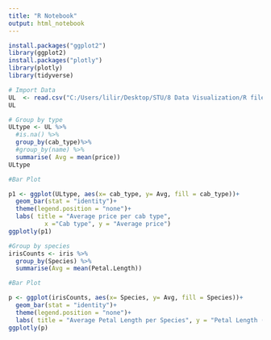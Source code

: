 ---
title: "R Notebook"
output: html_notebook
---

```{r}
install.packages("ggplot2")
library(ggplot2)
install.packages("plotly")
library(plotly)
library(tidyverse)
```
```{r}
# Import Data 
UL  <- read.csv("C:/Users/lilir/Desktop/STU/8 Data Visualization/R files Data Visualization/cab_rides.csv") 
UL
```

```{r}
# Group by type
ULtype <- UL %>%
  #is.na() %>%
  group_by(cab_type)%>%
  #group_by(name) %>%
  summarise( Avg = mean(price))
ULtype

#Bar Plot 

p1 <- ggplot(ULtype, aes(x= cab_type, y= Avg, fill = cab_type))+
  geom_bar(stat = "identity")+
  theme(legend.position = "none")+
  labs( title = "Average price per cab type",
          x ="Cab type", y = "Average price")
ggplotly(p1)

```

```{r}
#Group by species 
irisCounts <- iris %>% 
  group_by(Species) %>%
  summarise(Avg = mean(Petal.Length))

#Bar Plot 

p <- ggplot(irisCounts, aes(x= Species, y= Avg, fill = Species))+
  geom_bar(stat = "identity")+
  theme(legend.position = "none")+
  labs( title = "Average Petal Length per Species", y = "Petal Length (inches)")
ggplotly(p)
```




















